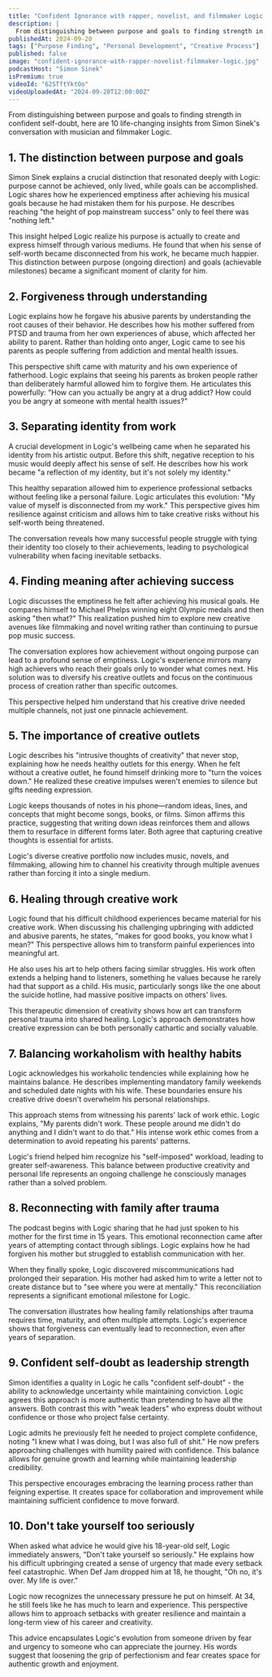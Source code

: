 ```yaml
---
title: "Confident Ignorance with rapper, novelist, and filmmaker Logic | A Bit of Optimism Podcast"
description: |
  From distinguishing between purpose and goals to finding strength in confident self-doubt, here are 10 life-changing insights from Simon Sinek's conversation with musician and filmmaker Logic.
publishedAt: 2024-09-20
tags: ["Purpose Finding", "Personal Development", "Creative Process"]
published: false
image: "confident-ignorance-with-rapper-novelist-filmmaker-logic.jpg"
podcastHost: "Simon Sinek"
isPremium: true
videoId: "62STftYktOo"
videoUploadedAt: "2024-09-20T12:00:00Z"
---
```



<PodcastSummaryPageLayout frontmatter={frontmatter}>

From distinguishing between purpose and goals to finding strength in confident self-doubt, here are 10 life-changing insights from Simon Sinek's conversation with musician and filmmaker Logic.

## 1. The distinction between purpose and goals

Simon Sinek explains a crucial distinction that resonated deeply with Logic: purpose cannot be achieved, only lived, while goals can be accomplished. Logic shares how he experienced emptiness after achieving his musical goals because he had mistaken them for his purpose. He describes reaching "the height of pop mainstream success" only to feel there was "nothing left."

This insight helped Logic realize his purpose is actually to create and express himself through various mediums. He found that when his sense of self-worth became disconnected from his work, he became much happier. This distinction between purpose (ongoing direction) and goals (achievable milestones) became a significant moment of clarity for him.

## 2. Forgiveness through understanding

Logic explains how he forgave his abusive parents by understanding the root causes of their behavior. He describes how his mother suffered from PTSD and trauma from her own experiences of abuse, which affected her ability to parent. Rather than holding onto anger, Logic came to see his parents as people suffering from addiction and mental health issues.

This perspective shift came with maturity and his own experience of fatherhood. Logic explains that seeing his parents as broken people rather than deliberately harmful allowed him to forgive them. He articulates this powerfully: "How can you actually be angry at a drug addict? How could you be angry at someone with mental health issues?"

## 3. Separating identity from work

A crucial development in Logic's wellbeing came when he separated his identity from his artistic output. Before this shift, negative reception to his music would deeply affect his sense of self. He describes how his work became "a reflection of my identity, but it's not solely my identity."

This healthy separation allowed him to experience professional setbacks without feeling like a personal failure. Logic articulates this evolution: "My value of myself is disconnected from my work." This perspective gives him resilience against criticism and allows him to take creative risks without his self-worth being threatened.

The conversation reveals how many successful people struggle with tying their identity too closely to their achievements, leading to psychological vulnerability when facing inevitable setbacks.

## 4. Finding meaning after achieving success

Logic discusses the emptiness he felt after achieving his musical goals. He compares himself to Michael Phelps winning eight Olympic medals and then asking "then what?" This realization pushed him to explore new creative avenues like filmmaking and novel writing rather than continuing to pursue pop music success.

The conversation explores how achievement without ongoing purpose can lead to a profound sense of emptiness. Logic's experience mirrors many high achievers who reach their goals only to wonder what comes next. His solution was to diversify his creative outlets and focus on the continuous process of creation rather than specific outcomes.

This perspective helped him understand that his creative drive needed multiple channels, not just one pinnacle achievement.

## 5. The importance of creative outlets

Logic describes his "intrusive thoughts of creativity" that never stop, explaining how he needs healthy outlets for this energy. When he felt without a creative outlet, he found himself drinking more to "turn the voices down." He realized these creative impulses weren't enemies to silence but gifts needing expression.

Logic keeps thousands of notes in his phone—random ideas, lines, and concepts that might become songs, books, or films. Simon affirms this practice, suggesting that writing down ideas reinforces them and allows them to resurface in different forms later. Both agree that capturing creative thoughts is essential for artists.

Logic's diverse creative portfolio now includes music, novels, and filmmaking, allowing him to channel his creativity through multiple avenues rather than forcing it into a single medium.

## 6. Healing through creative work

Logic found that his difficult childhood experiences became material for his creative work. When discussing his challenging upbringing with addicted and abusive parents, he states, "makes for good books, you know what I mean?" This perspective allows him to transform painful experiences into meaningful art.

He also uses his art to help others facing similar struggles. His work often extends a helping hand to listeners, something he values because he rarely had that support as a child. His music, particularly songs like the one about the suicide hotline, had massive positive impacts on others' lives.

This therapeutic dimension of creativity shows how art can transform personal trauma into shared healing. Logic's approach demonstrates how creative expression can be both personally cathartic and socially valuable.

## 7. Balancing workaholism with healthy habits

Logic acknowledges his workaholic tendencies while explaining how he maintains balance. He describes implementing mandatory family weekends and scheduled date nights with his wife. These boundaries ensure his creative drive doesn't overwhelm his personal relationships.

This approach stems from witnessing his parents' lack of work ethic. Logic explains, "My parents didn't work. These people around me didn't do anything and I didn't want to do that." His intense work ethic comes from a determination to avoid repeating his parents' patterns.

Logic's friend helped him recognize his "self-imposed" workload, leading to greater self-awareness. This balance between productive creativity and personal life represents an ongoing challenge he consciously manages rather than a solved problem.

## 8. Reconnecting with family after trauma

The podcast begins with Logic sharing that he had just spoken to his mother for the first time in 15 years. This emotional reconnection came after years of attempting contact through siblings. Logic explains how he had forgiven his mother but struggled to establish communication with her.

When they finally spoke, Logic discovered miscommunications had prolonged their separation. His mother had asked him to write a letter not to create distance but to "see where you were at mentally." This reconciliation represents a significant emotional milestone for Logic.

The conversation illustrates how healing family relationships after trauma requires time, maturity, and often multiple attempts. Logic's experience shows that forgiveness can eventually lead to reconnection, even after years of separation.

## 9. Confident self-doubt as leadership strength

Simon identifies a quality in Logic he calls "confident self-doubt" - the ability to acknowledge uncertainty while maintaining conviction. Logic agrees this approach is more authentic than pretending to have all the answers. Both contrast this with "weak leaders" who express doubt without confidence or those who project false certainty.

Logic admits he previously felt he needed to project complete confidence, noting "I knew what I was doing, but I was also full of shit." He now prefers approaching challenges with humility paired with confidence. This balance allows for genuine growth and learning while maintaining leadership credibility.

This perspective encourages embracing the learning process rather than feigning expertise. It creates space for collaboration and improvement while maintaining sufficient confidence to move forward.

## 10. Don't take yourself too seriously

When asked what advice he would give his 18-year-old self, Logic immediately answers, "Don't take yourself so seriously." He explains how his difficult upbringing created a sense of urgency that made every setback feel catastrophic. When Def Jam dropped him at 18, he thought, "Oh no, it's over. My life is over."

Logic now recognizes the unnecessary pressure he put on himself. At 34, he still feels like he has much to learn and experience. This perspective allows him to approach setbacks with greater resilience and maintain a long-term view of his career and creativity.

This advice encapsulates Logic's evolution from someone driven by fear and urgency to someone who can appreciate the journey. His words suggest that loosening the grip of perfectionism and fear creates space for authentic growth and enjoyment.

</PodcastSummaryPageLayout>
